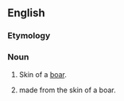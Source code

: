 ==English==

===Etymology===
{{compound|boar|hide}}

===Noun===
{{en-noun}}

# Skin of a [[boar]].
# {{leather|Leather}} made from the skin of a boar.